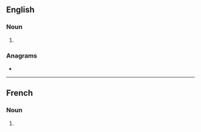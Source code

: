 ==English==

===Noun===
{{head|en|noun plural form}}

# {{plural of|ogre|lang=en}}

===Anagrams===
* {{anagrams|en|Geros|Grose|Regos|goers|gores|gorse|regos|soger}}

----

==French==

===Noun===
{{head|fr|noun plural form|g=m}}

# {{plural of|ogre|lang=fr}}